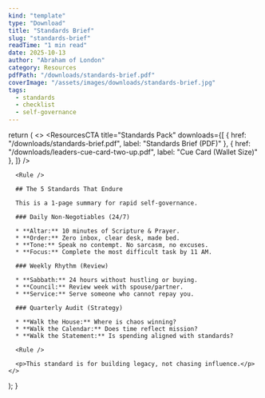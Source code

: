 ```yaml
---
kind: "template"
type: "Download"
title: "Standards Brief"
slug: "standards-brief"
readTime: "1 min read"
date: 2025-10-13
author: "Abraham of London"
category: Resources
pdfPath: "/downloads/standards-brief.pdf"
coverImage: "/assets/images/downloads/standards-brief.jpg"
tags:
  - standards
  - checklist
  - self-governance
---
```



  return (
    <>
      <ResourcesCTA title="Standards Pack" downloads={[
        { href: "/downloads/standards-brief.pdf", label: "Standards Brief (PDF)" },
        { href: "/downloads/leaders-cue-card-two-up.pdf", label: "Cue Card (Wallet Size)" },
      ]} />

      <Rule />

      ## The 5 Standards That Endure

      This is a 1-page summary for rapid self-governance.

      ### Daily Non-Negotiables (24/7)

      * **Altar:** 10 minutes of Scripture & Prayer.
      * **Order:** Zero inbox, clear desk, made bed.
      * **Tone:** Speak no contempt. No sarcasm, no excuses.
      * **Focus:** Complete the most difficult task by 11 AM.

      ### Weekly Rhythm (Review)

      * **Sabbath:** 24 hours without hustling or buying.
      * **Council:** Review week with spouse/partner.
      * **Service:** Serve someone who cannot repay you.

      ### Quarterly Audit (Strategy)

      * **Walk the House:** Where is chaos winning?
      * **Walk the Calendar:** Does time reflect mission?
      * **Walk the Statement:** Is spending aligned with standards?
      
      <Rule />

      <p>This standard is for building legacy, not chasing influence.</p>
    </>
  );
}
